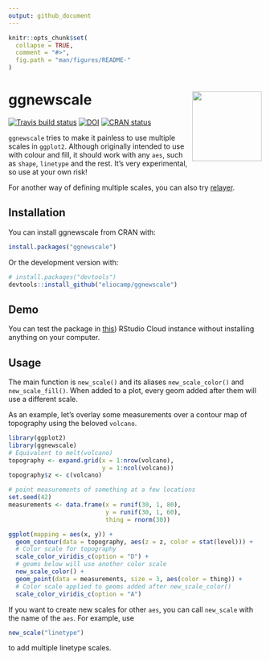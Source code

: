 ```yaml
---
output: github_document
---
```


<!-- README.md is generated from README.Rmd. Please edit that file -->

```r
knitr::opts_chunk$set(
  collapse = TRUE,
  comment = "#>",
  fig.path = "man/figures/README-"
)
```
# ggnewscale <img src='man/figures/logo.png' align="right" height="138.5" />

[![Travis build status](https://travis-ci.org/eliocamp/ggnewscale.svg?branch=master)](https://travis-ci.org/eliocamp/ggnewscale) [![DOI](https://zenodo.org/badge/161934647.svg)](https://zenodo.org/badge/latestdoi/161934647) [![CRAN status](http://www.r-pkg.org/badges/version/ggnewscale)](https://cran.r-project.org/package=ggnewscale)

`ggnewscale` tries to make it painless to use multiple scales in `ggplot2`. Although originally intended to use with colour and fill, it should work with any `aes`, such as `shape`, `linetype` and the rest. It's very experimental, so use at your own risk! 

For another way of defining multiple scales, you can also try [relayer](https://github.com/clauswilke/relayer).

## Installation

You can install ggnewscale from CRAN with:

```r
install.packages("ggnewscale")
```

Or the development version with:

```r
# install.packages("devtools")
devtools::install_github("eliocamp/ggnewscale")
```
## Demo

You can test the package in [this](https://rstudio.cloud/project/574022)) RStudio Cloud instance without installing anything on your computer. 

## Usage

The main function is `new_scale()` and its aliases `new_scale_color()` and `new_scale_fill()`. When added to a plot, every geom added after them will use a different scale.

As an example, let's overlay some measurements over a contour map of topography using the beloved `volcano`. 

```r
library(ggplot2)
library(ggnewscale)
# Equivalent to melt(volcano)
topography <- expand.grid(x = 1:nrow(volcano),
                          y = 1:ncol(volcano))
topography$z <- c(volcano)

# point measurements of something at a few locations
set.seed(42)
measurements <- data.frame(x = runif(30, 1, 80),
                           y = runif(30, 1, 60),
                           thing = rnorm(30))

ggplot(mapping = aes(x, y)) +
  geom_contour(data = topography, aes(z = z, color = stat(level))) +
  # Color scale for topography
  scale_color_viridis_c(option = "D") +
  # geoms below will use another color scale
  new_scale_color() +
  geom_point(data = measurements, size = 3, aes(color = thing)) +
  # Color scale applied to geoms added after new_scale_color()
  scale_color_viridis_c(option = "A")
```


If you want to create new scales for other `aes`, you can call `new_scale` with the name of the `aes`. For example, use 

```r
new_scale("linetype")
```

to add multiple linetype scales. 

